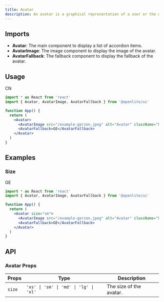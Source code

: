 ```yaml
---
title: Avatar
description: An avatar is a graphical representation of a user or the user's character.
---
```


## Imports

- **Avatar**: The main component to display a list of accordion items.
- **AvatarImage**: The image component to display the image of the avatar.
- **AvatarFallback**: The fallback component to display the fallback of the avatar.

## Usage


<Avatar className="relative overflow-visible">
  <AvatarImage src="/example-gerzon.jpeg" />
  <AvatarFallback>CN</AvatarFallback>
</Avatar>

```jsx
import * as React from 'react'
import { Avatar, AvatarImage, AvatarFallback } from '@openlite/ui'

function App() {
  return (
    <Avatar>
      <AvatarImage src="/example-gerzon.jpeg" alt="Avatar" className="h-full w-full rounded-md object-cover" />
      <AvatarFallback>GE</AvatarFallback>
    </Avatar>
  )
}
```

## Examples

### Size

<Avatar size="sm">
  <AvatarImage src="/example-gerzon.jpeg" alt="Avatar" className="h-full w-full rounded-md object-cover" />
  <AvatarFallback>GE</AvatarFallback>
</Avatar>

```jsx
import * as React from 'react'
import { Avatar, AvatarImage, AvatarFallback } from '@openlite/ui'

function App() {
  return (
    <Avatar size="sm">
      <AvatarImage src="/example-gerzon.jpeg" alt="Avatar" className="h-full w-full rounded-md object-cover" />
      <AvatarFallback>GE</AvatarFallback>
    </Avatar>
  )
}
```

## API

### Avatar Props

| Props | Type | Description |
| --- | --- | --- |
| `size` | `'xs' \| 'sm' \| 'md' \| 'lg' \| 'xl'` | The size of the avatar. |
